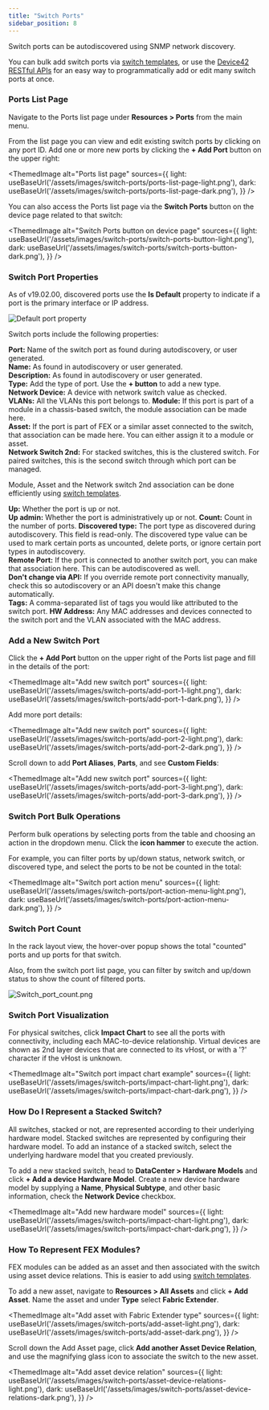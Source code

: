 ```yaml
---
title: "Switch Ports"
sidebar_position: 8
---
```



Switch ports can be autodiscovered using SNMP network discovery. 

You can bulk add switch ports via [switch templates](switch-templates.md), or use the [Device42 RESTful APIs](https://api.device42.com/#/IPAM) for an easy way to programmatically add or edit many switch ports at once.

### Ports List Page

Navigate to the Ports list page under **Resources > Ports** from the main menu. 

From the list page you can view and edit existing switch ports by clicking on any port ID. Add one or more new ports by clicking the **+ Add Port** button on the upper right:

<ThemedImage
  alt="Ports list page"
  sources={{
    light: useBaseUrl('/assets/images/switch-ports/ports-list-page-light.png'),
    dark: useBaseUrl('/assets/images/switch-ports/ports-list-page-dark.png'),
  }}
/>

You can also access the Ports list page via the **Switch Ports** button on the device page related to that switch:

<ThemedImage
  alt="Switch Ports button on device page"
  sources={{
    light: useBaseUrl('/assets/images/switch-ports/switch-ports-button-light.png'),
    dark: useBaseUrl('/assets/images/switch-ports/switch-ports-button-dark.png'),
  }}
/>

### Switch Port Properties

As of v19.02.00, discovered ports use the **Is Default** property to indicate if a port is the primary interface or IP address.

![Default port property](/assets/images/switch-ports/default-port-property.png)

Switch ports include the following properties:

**Port:** Name of the switch port as found during autodiscovery, or user generated.  
**Name:** As found in autodiscovery or user generated.  
**Description:** As found in autodiscovery or user generated.  
**Type:** Add the type of port. Use the **+ button** to add a new type.  
**Network Device:** A device with network switch value as checked.  
**VLANs:** All the VLANs this port belongs to. 
**Module:** If this port is part of a module in a chassis-based switch, the module association can be made here.  
**Asset:** If the port is part of FEX or a similar asset connected to the switch, that association can be made here. You can either assign it to a module or asset.  
**Network Switch 2nd:** For stacked switches, this is the clustered switch. For paired switches, this is the second switch through which port can be managed.

Module, Asset and the Network switch 2nd association can be done efficiently using [switch templates](switch-templates.md).

**Up:** Whether the port is up or not.  
**Up admin:** Whether the port is administratively up or not. 
**Count:** Count in the number of ports. 
**Discovered type:** The port type as discovered during autodiscovery. This field is read-only. The discovered type value can be used to mark certain ports as uncounted, delete ports, or ignore certain port types in autodiscovery.  
**Remote Port:** If the port is connected to another switch port, you can make that association here. This can be autodiscovered as well.  
**Don't change via API:** If you override remote port connectivity manually, check this so autodiscovery or an API doesn't make this change automatically.  
**Tags:** A comma-separated list of tags you would like attributed to the switch port. 
**HW Address:** Any MAC addresses and devices connected to the switch port and the VLAN associated with the MAC address.

### Add a New Switch Port

Click the **+ Add Port** button on the upper right of the Ports list page and fill in the details of the port:

<ThemedImage
  alt="Add new switch port"
  sources={{
    light: useBaseUrl('/assets/images/switch-ports/add-port-1-light.png'),
    dark: useBaseUrl('/assets/images/switch-ports/add-port-1-dark.png'),
  }}
/>

Add more port details:

<ThemedImage
  alt="Add new switch port"
  sources={{
    light: useBaseUrl('/assets/images/switch-ports/add-port-2-light.png'),
    dark: useBaseUrl('/assets/images/switch-ports/add-port-2-dark.png'),
  }}
/>

Scroll down to add **Port Aliases**, **Parts**, and see **Custom Fields**:

<ThemedImage
  alt="Add new switch port"
  sources={{
    light: useBaseUrl('/assets/images/switch-ports/add-port-3-light.png'),
    dark: useBaseUrl('/assets/images/switch-ports/add-port-3-dark.png'),
  }}
/>

### Switch Port Bulk Operations

Perform bulk operations by selecting ports from the table and choosing an action in the dropdown menu. Click the **icon hammer** to execute the action.

For example, you can filter ports by up/down status, network switch, or discovered type, and select the ports to be not be counted in the total:

<ThemedImage
  alt="Switch port action menu"
  sources={{
    light: useBaseUrl('/assets/images/switch-ports/port-action-menu-light.png'),
    dark: useBaseUrl('/assets/images/switch-ports/port-action-menu-dark.png'),
  }}
/>

### Switch Port Count

In the rack layout view, the hover-over popup shows the total "counted" ports and up ports for that switch.  

Also, from the switch port list page, you can filter by switch and up/down status to show the count of filtered ports.

![Switch_port_count.png](/assets/images/Switch_port_count.png)

### Switch Port Visualization

For physical switches, click **Impact Chart** to see all the ports with connectivity, including each MAC-to-device relationship. Virtual devices are shown as 2nd layer devices that are connected to its vHost, or with a '?' character if the vHost is unknown. 

<ThemedImage
  alt="Switch port impact chart example"
  sources={{
    light: useBaseUrl('/assets/images/switch-ports/impact-chart-light.png'),
    dark: useBaseUrl('/assets/images/switch-ports/impact-chart-dark.png'),
  }}
/>

### How Do I Represent a Stacked Switch?

All switches, stacked or not, are represented according to their underlying hardware model. Stacked switches are represented by configuring their hardware model. To add an instance of a stacked switch, select the underlying hardware model that you created previously.

To add a new stacked switch, head to **DataCenter > Hardware Models** and click **+ Add a device Hardware Model**. Create a new device hardware model by supplying a **Name**, **Physical Subtype**, and other basic information, check the **Network Device** checkbox. 

<ThemedImage
  alt="Add new hardware model"
  sources={{
    light: useBaseUrl('/assets/images/switch-ports/impact-chart-light.png'),
    dark: useBaseUrl('/assets/images/switch-ports/impact-chart-dark.png'),
  }}
/>

### How To Represent FEX Modules?

FEX modules can be added as an asset and then associated with the switch using asset device relations. This is easier to add using [switch templates](switch-templates.md).

To add a new asset, navigate to **Resources > All Assets** and click **+ Add Asset**. Name the asset and under **Type** select **Fabric Extender**.  

<ThemedImage
  alt="Add asset with Fabric Extender type"
  sources={{
    light: useBaseUrl('/assets/images/switch-ports/add-asset-light.png'),
    dark: useBaseUrl('/assets/images/switch-ports/add-asset-dark.png'),
  }}
/>

Scroll down the Add Asset page, click **Add another Asset Device Relation**, and use the magnifying glass icon to associate the switch to the new asset.

<ThemedImage
  alt="Add asset device relation"
  sources={{
    light: useBaseUrl('/assets/images/switch-ports/asset-device-relations-light.png'),
    dark: useBaseUrl('/assets/images/switch-ports/asset-device-relations-dark.png'),
  }}
/>
